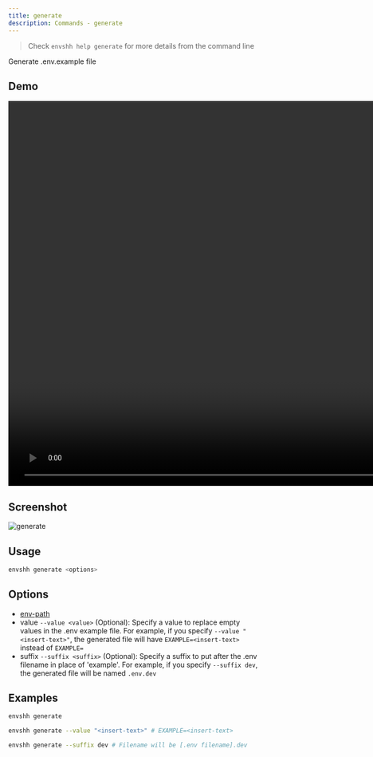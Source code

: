```yaml
---
title: generate
description: Commands - generate
---
```



> Check `envshh help generate` for more details from the command line

Generate .env.example file

## Demo

<video width="1478" height="772" controls>
  <source src={generateTutorial} type="video/webm" />
</video>

## Screenshot

![generate](../../../assets/screenshots/generate.png)

## Usage

```sh
envshh generate <options>
```

## Options

- [env-path](/core-concepts/env-path)
- value `--value <value>` (Optional):
  Specify a value to replace empty values in the .env example file. For example, if you specify `--value "<insert-text>"`, the generated file will have `EXAMPLE=<insert-text>` instead of `EXAMPLE=`
- suffix `--suffix <suffix>` (Optional):
  Specify a suffix to put after the .env filename in place of 'example'. For example, if you specify `--suffix dev`, the generated file will be named `.env.dev`

## Examples

```sh
envshh generate
```

```sh
envshh generate --value "<insert-text>" # EXAMPLE=<insert-text>
```

```sh
envshh generate --suffix dev # Filename will be [.env filename].dev
```
